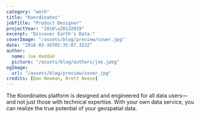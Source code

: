 ```yaml
---
category: "work"
title: "Koordinates"
jobTitle: "Product Designer"
projectYear: "2016\u20132019"
excerpt: "Discover Earth's Data."
coverImage: "/assets/blog/preview/cover.jpg"
date: "2018-03-16T05:35:07.322Z"
author:
  name: Joe Haddad
  picture: "/assets/blog/authors/joe.jpeg"
ogImage:
  url: "/assets/blog/preview/cover.jpg"
credits: [Dan Newman, Brett Neave]
---
```


The Koordinates platform is designed and engineered for all data users—and not just those with technical expertise. With your own data service, you can realize the true potential of your geospatial data.
